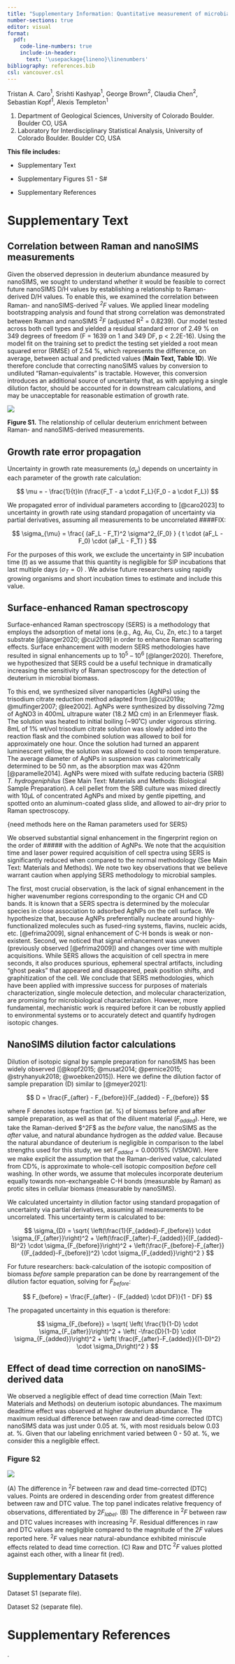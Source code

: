 ```yaml
---
title: "Supplementary Information: Quantitative measurement of microbial growth with Raman microspectroscopy"
number-sections: true
editor: visual
format:
  pdf:
    code-line-numbers: true
    include-in-header: 
      text: '\usepackage{lineno}\linenumbers'
bibliography: references.bib
csl: vancouver.csl
---
```


Tristan A. Caro$^1$, Srishti Kashyap$^1$, George Brown$^2$, Claudia Chen$^2$, Sebastian Kopf$^1$, Alexis Templeton$^1$

1.  Department of Geological Sciences, University of Colorado Boulder. Boulder CO, USA
2.  Laboratory for Interdisciplinary Statistical Analysis, University of Colorado Boulder. Boulder CO, USA

**This file includes:**

-   Supplementary Text

-   Supplementary Figures S1 - S#

-   Supplementary References

# Supplementary Text

## Correlation between Raman and nanoSIMS measurements

Given the observed depression in deuterium abundance measured by nanoSIMS, we sought to understand whether it would be feasible to correct future nanoSIMS D/H values by establishing a relationship to Raman-derived D/H values. To enable this, we examined the correlation between Raman- and nanoSIMS-derived ^*2*^*F* values. We applied linear modeling bootstrapping analysis and found that strong correlation was demonstrated between Raman and nanoSIMS ^*2*^*F* (adjusted R^2^ = 0.8239). Our model tested across both cell types and yielded a residual standard error of 2.49 % on 349 degrees of freedom (F = 1639 on 1 and 349 DF, p \< 2.2E-16). Using the model fit on the training set to predict the testing set yielded a root mean squared error (RMSE) of 2.54 %, which represents the difference, on average, between actual and predicted values (**Main Text, Table 1D**). We therefore conclude that correcting nanoSIMS values by conversion to undiluted "Raman-equivalents" is tractable. However, this conversion introduces an additional source of uncertainty that, as with applying a single dilution factor, should be accounted for in downstream calculations, and may be unacceptable for reasonable estimation of growth rate.

![](fig_output/figS1.png){fig-align="center"}

**Figure S1.** The relationship of cellular deuterium enrichment between Raman- and nanoSIMS-derived measurements.

## Growth rate error propagation

Uncertainty in growth rate measurements ($\sigma_{\mu}$) depends on uncertainty in each parameter of the growth rate calculation:

$$
\mu = - \frac{1}{t}ln (\frac{F_T - a \cdot F_L}{F_0 - a \cdot F_L})
$$

We propagated error of individual parameters according to [@caro2023] to uncertainty in growth rate using standard propagation of uncertainty via partial derivatives, assuming all measurements to be uncorrelated ####FIX:

$$
\sigma_{\mu} = \frac{
(aF_L - F_T)^2 \sigma^2_{F_0}
}
{
t \cdot (aF_L - F_0) \cdot (aF_L - F_T)
}
$$

For the purposes of this work, we exclude the uncertainty in SIP incubation time ($t$) as we assume that this quantity is negligible for SIP incubations that last multiple days ($\sigma_T = 0$) . We advise future researchers using rapidly growing organisms and short incubation times to estimate and include this value.

## Surface-enhanced Raman spectroscopy

Surface-enhanced Raman spectroscopy (SERS) is a methodology that employs the adsorption of metal ions (e.g., Ag, Au, Cu, Zn, etc.) to a target substrate [@langer2020; @cui2019] in order to enhance Raman scattering effects. Surface enhancement with modern SERS methodologies have resulted in signal enhancements up to $10^5$ -- $10^6$ [@langer2020]. Therefore, we hypothesized that SERS could be a useful technique in dramatically increasing the sensitivity of Raman spectroscopy for the detection of deuterium in microbial biomass.

To this end, we synthesized silver nanoparticles (AgNPs) using the trisodium citrate reduction method adapted from [@cui2019a; @mulfinger2007; @lee2002]. AgNPs were synthesized by dissolving 72mg of AgNO3 in 400mL ultrapure water (18.2 MΩ cm) in an Erlenmeyer flask. The solution was heated to initial boiling (\~90˚C) under vigorous stirring. 8mL of 1% wt/vol trisodium citrate solution was slowly added into the reaction flask and the combined solution was allowed to boil for approximately one hour. Once the solution had turned an apparent luminescent yellow, the solution was allowed to cool to room temperature. The average diameter of AgNPs in suspension was calorimetrically determined to be 50 nm, as the absorption max was 420nm [@paramelle2014]. AgNPs were mixed with sulfate reducing bacteria (SRB) *T. hydrogeniphilus* (See Main Text: Materials and Methods: Biological Sample Preparation). A cell pellet from the SRB culture was mixed directly with 10µL of concentrated AgNPs and mixed by gentle pipetting, and spotted onto an aluminum-coated glass slide, and allowed to air-dry prior to Raman spectroscopy.

{need methods here on the Raman parameters used for SERS}

We observed substantial signal enhancement in the fingerprint region on the order of \##### with the addition of AgNPs. We note that the acquisition time and laser power required acquisition of cell spectra using SERS is significantly reduced when compared to the normal methodology (See Main Text: Materials and Methods). We note two key observations that we believe warrant caution when applying SERS methodology to microbial samples.

The first, most crucial observation, is the lack of signal enhancement in the higher wavenumber regions corresponding to the organic CH and CD bands. It is known that a SERS spectra is determined by the molecular species in close association to adsorbed AgNPs on the cell surface. We hypothesize that, because AgNPs preferentially nucleate around highly-functionalized molecules such as fused-ring systems, flavins, nucleic acids, etc. [@efrima2009], signal enhancement of C-H bonds is weak or non-existent. Second, we noticed that signal enhancement was uneven (previously observed [@efrima2009]) and changes over time with multiple acquisitions. While SERS allows the acquisition of cell spectra in mere seconds, it also produces spurious, ephemeral spectral artifacts, including "ghost peaks" that appeared and disappeared, peak position shifts, and graphitization of the cell. We conclude that SERS methodologies, which have been applied with impressive success for purposes of materials characterization, single molecule detection, and molecular characterization, are promising for microbiological characterization. However, more fundamental, mechanistic work is required before it can be robustly applied to environmental systems or to accurately detect and quantify hydrogen isotopic changes.

## NanoSIMS dilution factor calculations

Dilution of isotopic signal by sample preparation for nanoSIMS has been widely observed ([@kopf2015; @musat2014; @pernice2015; @stryhanyuk2018; @woebken2015]). Here we define the dilution factor of sample preparation (D) similar to [@meyer2021]:

$$
D = \frac{F_{after} - F_{before}}{F_{added} - F_{before}}
$$

where F denotes isotope fraction (at. %) of biomass before and after sample preparation, as well as that of the diluent material ($F_{added}$). Here, we take the Raman-derived \$\^2F\$ as the *before* value, the nanoSIMS as the *after* value, and natural abundance hydrogen as the *added* value. Because the natural abundance of deuterium is negligible in comparison to the label strengths used for this study, we set $F_{added} = 0.00015 \%$ (VSMOW). Here we make explicit the assumption that the Raman-derived value, calculated from CD%, is approximate to whole-cell isotopic composition *before* cell washing. In other words, we assume that molecules incorporate deuterium equally towards non-exchangeable C-H bonds (measurable by Raman) as protic sites in cellular biomass (measurable by nanoSIMS).

We calculated uncertainty in dilution factor using standard propagation of uncertainty via partial derivatives, assuming all measurements to be uncorrelated. This uncertainty term is calculated to be:

$$
\sigma_{D} = \sqrt{
\left(\frac{1}{F_{added}-F_{before}} \cdot \sigma_{F_{after}}\right)^2 +
\left(\frac{F_{after}-F_{added}}{(F_{added}-B)^2} \cdot \sigma_{F_{before}}\right)^2 +
\left(\frac{F_{before}-F_{after}}{(F_{added}-F_{before})^2} \cdot \sigma_{F_{added}}\right)^2
}
$$

For future researchers: back-calculation of the isotopic composition of biomass *before* sample preparation can be done by rearrangement of the dilution factor equation, solving for $F_{before}$:

$$
F_{before} = \frac{F_{after} - (F_{added} \cdot DF)}{1 - DF}
$$

The propagated uncertainty in this equation is therefore:

$$
\sigma_{F_{before}} = \sqrt{
\left( \frac{1}{1-D} \cdot \sigma_{F_{after}}\right)^2 +
\left( -\frac{D}{1-D} \cdot \sigma_{F_{added}}\right)^2 +
\left( \frac{F_{after}-F_{added}}{(1-D)^2} \cdot \sigma_D\right)^2
} 
$$

## Effect of dead time correction on nanoSIMS-derived data

We observed a negligible effect of dead time correction (Main Text: Materials and Methods) on deuterium isotopic abundances. The maximum deadtime effect was observed at higher deuterium abundance. The maximum residual difference between raw and dead-time corrected (DTC) nanoSIMS data was just under 0.05 at. %, with most residuals below 0.03 at. %. Given that our labeling enrichment varied between 0 - 50 at. %, we consider this a negligible effect.

### Figure S2

![](fig_output/dtc_effect.png){fig-align="center"}

\(A\) The difference in $^2F %$ between raw and dead time-corrected (DTC) values. Points are ordered in descending order from greatest difference between raw and DTC value. The top panel indicates relative frequency of observations, differentiated by $2F_{label}$. (B) The difference in $^2F$ between raw and DTC values increases with increasing $^2F$. Residual differences in raw and DTC values are negligible compared to the magnitude of the $2F$ values reported here. $^2F$ values near natural-abundance exhibited miniscule effects related to dead time correction. (C) Raw and DTC $^2F$ values plotted against each other, with a linear fit (red).

## Supplementary Datasets

Dataset S1 (separate file).

Dataset S2 (separate file).

# Supplementary References

.
